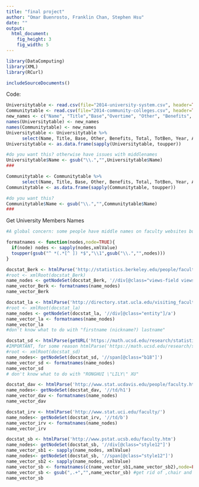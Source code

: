 ```yaml
---
title: "final project"
author: "Omar Buenrosto, Franklin Chan, Stephen Hsu"
date: ""
output: 
  html_document:
    fig_height: 3
    fig_width: 5
---
```

```r
library(DataComputing)
library(XML)
library(RCurl)
```
```r
includeSourceDocuments()
```

Code:
```r
Universitytable <- read.csv(file="2014-university-system.csv", header=TRUE)
Communitytable <- read.csv(file="2014-community-colleges.csv", header=TRUE)
new_names <- c("Name", "Title","Base","Overtime", "Other", "Benefits", "Total", "TotBen", "Year", "Notes", "Agency", "Status")
names(Universitytable) <- new_names
names(Communitytable) <- new_names
Universitytable <- Universitytable %>%
      select(Name, Title, Base, Other, Benefits, Total, TotBen, Year, Agency)
Universitytable <- as.data.frame(sapply(Universitytable, toupper))

#do you want this? otherwise have issues with middlenames
Universitytable$Name <- gsub("\\.","",Universitytable$Name)
###

Communitytable <- Communitytable %>%
      select(Name, Title, Base, Other, Benefits, Total, TotBen, Year, Agency)
Communitytable <- as.data.frame(sapply(Communitytable, toupper))

#do you want this?
Communitytable$Name <- gsub("\\.","",Communitytable$Name)
###
```

Get University Members Names
```r
#A global concern: some people have middle names on faculty websites but not in the table, and (probably) vice versa.

formatnames <- function(nodes,node=TRUE){
  if(node) nodes <- sapply(nodes,xmlValue)
  toupper(gsub("^ *(.*[^ ]) *$","\\1",gsub("\\.","",nodes)))
}

docstat_Berk <- htmlParse('http://statistics.berkeley.edu/people/faculty')
#root <- xmlRoot(docstat_Berk)
name_nodes <- getNodeSet(docstat_Berk, '//div[@class="views-field views-field-title"]')
name_vector_Berk <- formatnames(name_nodes)
name_vector_Berk

docstat_la <- htmlParse('http://directory.stat.ucla.edu/visiting_faculty')
#root <- xmlRoot(docstat_la)
name_nodes <- getNodeSet(docstat_la, '//div[@class="entity"]/a')
name_vector_la <- formatnames(name_nodes)
name_vector_la
#don't know what to do with "firstname (nickname?) lastname"

docstat_sd <- htmlParse(getURL('https://math.ucsd.edu/research/statistics/'))
#IMPORTANT, for some reason htmlParse('https://math.ucsd.edu/research/statistics/') fails, I used RCurl package's getURL function as a workaround (credit: stackexchange)
#root <- xmlRoot(docstat_sd)
name_nodes<- getNodeSet(docstat_sd, '//span[@class="b18"]')
name_vector_sd <- formatnames(name_nodes)
name_vector_sd
# don't know what to do with "RONGHUI \"LILY\" XU"

docstat_dav <- htmlParse('http://www.stat.ucdavis.edu/people/faculty.html')
name_nodes<- getNodeSet(docstat_dav, '//td/h1')
name_vector_dav <- formatnames(name_nodes)
name_vector_dav

docstat_irv <- htmlParse('http://www.stat.uci.edu/faculty/')
name_nodes<- getNodeSet(docstat_irv, '//td/b')
name_vector_irv <- formatnames(name_nodes)
name_vector_irv

docstat_sb <- htmlParse('http://www.pstat.ucsb.edu/faculty.htm')
name_nodes<- getNodeSet(docstat_sb, '//div[@class="style12"]')
name_vector_sb1 <- sapply(name_nodes, xmlValue)
name_nodes<- getNodeSet(docstat_sb, '//span[@class="style12"]')
name_vector_sb2 <- sapply(name_nodes, xmlValue)
name_vector_sb <- formatnames(c(name_vector_sb1,name_vector_sb2),node=FALSE)
name_vector_sb <- gsub(",.+","",name_vector_sb) #get rid of ,chair and ,vice chair
name_vector_sb
```




